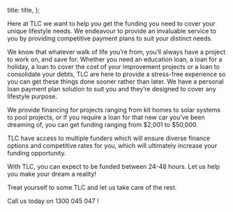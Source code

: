

  title: title,
};


Here at TLC we want to help you get the funding you need to cover your unique lifestyle needs. We endeavour to provide an invaluable service to you by providing competitive payment plans to suit your distinct needs.

We know that whatever walk of life you’re from, you’ll always have a project to work on, and save for. Whether you need an education loan, a loan for a holiday, a loan to cover the cost of your improvement projects or a loan to consolidate your debts, TLC are here to provide a stress-free experience so you can get these things done sooner rather than later. We have a personal loan payment plan solution to suit you and they’re designed to cover any lifestyle purpose.

We provide financing for projects ranging from kit homes to solar systems to pool projects, or if you require a loan for that new car you’ve been dreaming of, you can get funding ranging from $2,001 to $50,000.

TLC have access to multiple funders which will ensure diverse finance options and competitive rates for you, which will ultimately increase your funding opportunity.

With TLC, you can expect to be funded between 24-48 hours. Let us help you make your dream a reality!

Treat yourself to some TLC and let us take care of the rest.

Call us today on 1300 045 047 !
